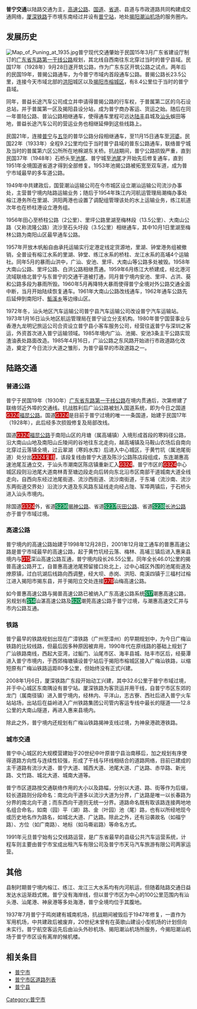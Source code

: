 '''普宁交通'''以陆路交通为主，[[高速公路|高速公路]]、[[国道|国道]]、[[省道|省道]]、县道与市政道路共同构建成交通网络，[[厦深铁路|厦深铁路]]于市境东南经过并设有[[普宁站|普宁站]]，地处[[揭阳潮汕机场|揭阳潮汕机场]]的服务圈内。

== 发展历史 ==
[[File:Map_of_Puning_at_1935.jpg|thumb]]普宁现代交通肇始于民国15年3月广东省建设厅制订的[[广东省东路第一干线公路|广东省东路第一干线公路]]规划，其北线自西南往东北穿过当时的普宁县域。民国17年（1928年）9月28日遂开筑公路，作为广东东区开筑公路之试点。两年后的民国19年，普揭公路通车，为今普宁市域内首段通车公路。普揭公路长23.5公里，连接今天市域北部的[[洪阳|洪阳]]城区以及[[揭阳市|揭阳市]][[榕城区|榕城区]]，有8.4公里位于当时的普宁县域。

同年，普益长途汽车公司成立并申请得普揭公路的行车权，于普属第二区的乌石设总站，并于普属第一区及揭阳县设分站，成为普宁商办客运、货运之始。随后在同一年普陆公路、普汕公路相继通车，使得通车里程可远达[[陆丰|陆丰]]县城及[[汕头|汕头]]蜈田等地，普益长途汽车公司的营运业务也相继延伸到这些线路上。

民国21年，连接[[普宁|普宁]]与[[五华县|五华]]的普华公路分段相继通车，至11月15日通车至[[河婆|河婆]]。民国22年（1933年）全程9.2公里均位于当时普宁县域的普东公路通车，联络普宁城及当时的普属第六区公所所在地棉湖东关桥。抗战期间，普宁公路损毁严重，直到民国37年（1948年）石桥头至[[池尾|池尾]]、普宁城至[[池尾|池尾]]才开始先后修复通车，直到1951年全境国道省道才得到全部修复。1953年池揭公路被拓宽至双车道，成为普宁市域最早的多车道公路。

1949年中共建政后，国营潮汕运输公司在今市城区设立潮汕运输公司流沙办事处，主营普宁境内陆路运输业务；随后于1954年珠江内河航运管理局潮梅办事处榕江港务所在里湖、洪阳两港也设置了调配组管理该处的水上运输业务，练江航道次年也在桥柱港设立港务组。

1956年田心至桥柱公路（2公里）、里坪公路里湖至梅林段（13.5公里）、大南山公路（又称流隆公路）流沙至石头圩段（3.5公里）相继通车，其中10月1日里湖至梅林公路为南阳山区最早通车公路。

1957年开放木帆船自由承托运输实行定港定线定货源地，里湖、钟堂港务组被撤销，全普设有榕江水系的里湖、钟堂、练江水系的桥柱、龙江水系的高埔4个运输社。同年5月的暴雨山洪中，广汕、安池、里坪、大南山等公路多处被毁。1958年大南山公路、里坪公路、白洪公路相继贯通。1959年6月练江大桥建成，经北港河流域联络北普宁与东普宁的交通干道被打通，同月普宁境内安池、里坪、占洪、葵和公路多段为暴雨所毁。1960年5月再降特大暴雨使得普宁全境对外公路交通全面中断，当月开始陆续恢复通车。1961年大南山公路改线通车，1962年通车公路先后延伸到南阳圩、[[鮜溪乡|鮜溪乡]]等边缘山区。

1972年冬，汕头地区汽车运输公司普宁县汽车运输公司改设普宁汽车运输站。1973年1月16日汕头地区航运管理局在普宁设立分支机构。1980年普宁国营事业与香港九龙明记旅运公司合资设立普宁县小客车服务公司，经营往返普宁与深圳之客运，外资首次进入普宁运输领域。1985年境内广汕、池揭、安池3条主干公路实现渣油表处路面改造。1985年4月16日，广汕公路之东风路开始进行市政道路化改造，奠定了今日流沙大道之雏形，为普宁最早的市政道路之一。

== 陆路交通 ==
=== 普通公路 ===
普宁于民国19年（1930年）[[广东省东路第一干线公路|广东省东路第一干线公路]]在境内贯通后，次第修建了联络邻近外埠的交通线。抗战胜利后广汕公路被划入国道系统，即为今日之国道<span style="background:#C50000; color:white">G324</span>[[324国道|福昆公路]]。国道<span style="background:#C50000; color:white">G324</span>是目前于普宁过境的唯一一条国道，始建于民国17年（1928年），此后经多次损毁修复及局部改线。

国道<span style="background:#C50000; color:white">G324</span>[[324国道|福昆公路]]于南阳山区的月塘（属高埔镇）入境形成首段的寒妈径公路，沿大南山山地及南阳山丘陵间的谷地往东北走向，越高埔镇及马鞍山农场后自南向北穿过云落镇全境，过云翠湖（寒妈水库）后进入中心城区，于黄竹坑（属池尾街道）处分出<span style="background:#C50000; color:white">G324复线</span>，该段复线由普宁大道及陈沙公路陈店段组成，东连潮惠高速池尾互通立交，于汕头市潮南区陈店镇重新汇入<span style="background:#C50000; color:white">G324</span>。普宁市区的<span style="background:#C50000; color:white">G324</span>中心城区段则沿池尾大道南林青至塘边段走向后转向东北沿市区南部干道城南大道全线走向，自西向东经过池尾街道、流沙西街道、流沙南街道，于东埔（流沙南、流沙东两街道交界处）沿流沙大道及东风路东延线走向经占陇、军埠两镇后，于石桥头进入汕头市境内。

除国道<span style="background:#C50000; color:white">G324</span>外，省道<span style="background:#008c4d; color:white">S236</span>[[揭神公路|揭神公路]]、省道<span style="background:#008c4d; color:white">S237</span>[[灰田公路|灰田公路]]、省道<span style="background:#008c4d; color:white">S238</span>[[长池公路|长池公路]]亦于普宁市域过境。

=== 高速公路 ===
普宁境内的高速公路始建于1998年12月28日，2001年12月竣工通车的普惠高速公路是普宁市域最早的高速公路，起于黄竹坑经云落、梅林、高埔三镇后进入惠来县境内与<span style="background:#C50000; color:white">G15</span>深汕高速公路互通，普宁境内段长26.55公里。同年全长46.01公里的揭普高速公路开工，自普惠高速池尾预留接口处北上，过中心城区外围的池尾街道及燎原镇，过白坑湖后线路向西调整，经大坝、赤岗、洪阳、南溪四镇于三福村过榕江进入揭阳市揭东县，并于揭阳立交处连接<span style="background:#C50000; color:white">G78</span>汕梅高速公路。

如今普惠高速公路与揭普高速公路已被纳入广东高速公路系统<span style="background:#008c4d; color:white">S17</span>潮惠高速公路，另规划有<span style="background:#008c4d; color:white">S14</span>汕湛高速公路及<span style="background:#008c4d; color:white">S20</span>潮莞高速公路于普宁过境，与潮惠高速交汇并与市内公路互通。

=== 铁路 ===
普宁最早的铁路规划出现在广漳铁路（广州至漳州）的早期规划中，为今日广梅汕铁路的比较线路，但最后因多种原因被弃用，1990年代在原线路的基础上规划了广汕铁路南线，西起大亚湾，过鲘门、汕尾市区、海丰县城、陆丰市区后，经葵潭进入普宁市境内，于西郊梅塘镇设普宁站后于揭阳市榕城区接入广梅汕铁路，以缩短原有广梅汕铁路运距80多公里，但始终没有正式兴建。

2008年1月6日，厦深铁路广东段开始动工兴建，其中32.6公里于普宁市域过境，并于中心城区东南隅设有普宁站。厦深铁路为客货运并用干线，自普宁市区东郊的龙门（属南径镇）进入普宁境内，经林内、平洋山，志古寮、西社后进入普宁火车站站场，出站后在益岭进入广州铁路集团公司管内客运专线中最长的隧道——12.8公里的大南山隧道，再进入惠来县境内。

除此之外，普宁境内还规划有广梅汕铁路揭神支线过境，为神泉港疏港铁路。

=== 城市交通 ===
普宁中心城区的大规模营建始于20世纪中叶原普宁县治南移后，加之规划有序使得道路方向性与连续性较强，形成了干线与环线相结合的道路网络，目前已建成的主干道路有流沙大道、普宁大道、城西大道、池尾大道、广达路、赤华路、新光路、文竹路、城北大道、城南大道等。

普宁市区道路按交通联络作用的大小以及路幅，分别以大道、路、街等作为后缀，较长道路则分段命名：南北向干道多以流沙大道为分界，广达路是唯一以长春路为分界的南北向干道；而东西向干道则无统一分界。道路命名既有取该路连接两地地名组合命名，如南（园）平（湖）路、金（叶园）池（尾）路，也有以所经地现今或历史地名作为路名，如城北大道、广达路。除此之外，还有沿袭故名（如福宁路）、方位（如广南路）、地标（如马嘶岩路）等命名方式。

{{普宁市区主要道路}}
1991年元旦普宁始有公交线路运营，是广东省最早的县级公共汽车运营系统，计程车则主要由普宁市宝成出租汽车有限公司及普宁市天马汽车旅游有限公司两家运营。

== 其他 ==
县制时期普宁境内榕江、练江、龙江三大水系均有内河航运，但随着陆路交通日益发达水运渐趋式微。普宁没有海岸线，但以普宁市区为中心的100公里范围内有汕头港、汕尾港、神泉港等多处海港，普宁全境均位于其腹地。

1937年7月普宁于鸣岗建有城南机场，抗战期间被毁后于1947年修复，一直作为军用机场，中共建政后被废弃，20世纪末曾有在英歌山建设小型机场的计划但向未实行。普宁航空客运先后由汕头外砂机场、揭阳潮汕机场所服务，今揭阳潮汕机场于普宁市区设有离岸的候机楼。

== 相关条目 ==
*[[普宁市|普宁市]]
*[[普宁市区道路列表|普宁市区道路列表]]
*[[普宁县|普宁县]]

[[Category:普宁市|Category:普宁市]]